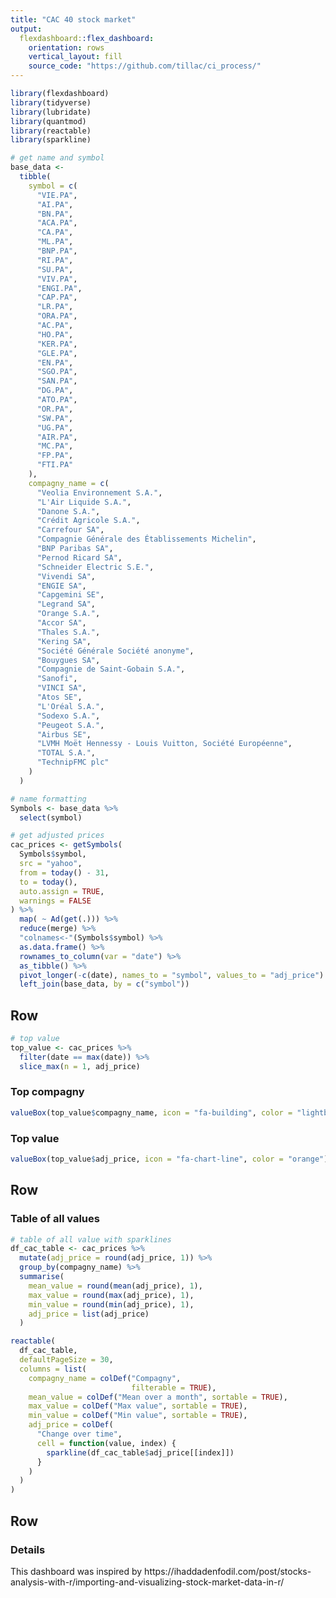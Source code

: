 ```yaml
---
title: "CAC 40 stock market"
output: 
  flexdashboard::flex_dashboard:
    orientation: rows
    vertical_layout: fill
    source_code: "https://github.com/tillac/ci_process/"
---
```


```r
library(flexdashboard)
library(tidyverse)
library(lubridate)
library(quantmod)
library(reactable)
library(sparkline)

# get name and symbol
base_data <-
  tibble(
    symbol = c(
      "VIE.PA",
      "AI.PA",
      "BN.PA",
      "ACA.PA",
      "CA.PA",
      "ML.PA",
      "BNP.PA",
      "RI.PA",
      "SU.PA",
      "VIV.PA",
      "ENGI.PA",
      "CAP.PA",
      "LR.PA",
      "ORA.PA",
      "AC.PA",
      "HO.PA",
      "KER.PA",
      "GLE.PA",
      "EN.PA",
      "SGO.PA",
      "SAN.PA",
      "DG.PA",
      "ATO.PA",
      "OR.PA",
      "SW.PA",
      "UG.PA",
      "AIR.PA",
      "MC.PA",
      "FP.PA",
      "FTI.PA"
    ),
    compagny_name = c(
      "Veolia Environnement S.A.",
      "L'Air Liquide S.A.",
      "Danone S.A.",
      "Crédit Agricole S.A.",
      "Carrefour SA",
      "Compagnie Générale des Établissements Michelin",
      "BNP Paribas SA",
      "Pernod Ricard SA",
      "Schneider Electric S.E.",
      "Vivendi SA",
      "ENGIE SA",
      "Capgemini SE",
      "Legrand SA",
      "Orange S.A.",
      "Accor SA",
      "Thales S.A.",
      "Kering SA",
      "Société Générale Société anonyme",
      "Bouygues SA",
      "Compagnie de Saint-Gobain S.A.",
      "Sanofi",
      "VINCI SA",
      "Atos SE",
      "L'Oréal S.A.",
      "Sodexo S.A.",
      "Peugeot S.A.",
      "Airbus SE",
      "LVMH Moët Hennessy - Louis Vuitton, Société Européenne",
      "TOTAL S.A.",
      "TechnipFMC plc"
    )
  )

# name formatting
Symbols <- base_data %>%
  select(symbol)

# get adjusted prices
cac_prices <- getSymbols(
  Symbols$symbol,
  src = "yahoo",
  from = today() - 31,
  to = today(),
  auto.assign = TRUE,
  warnings = FALSE
) %>%
  map( ~ Ad(get(.))) %>%
  reduce(merge) %>%
  "colnames<-"(Symbols$symbol) %>%
  as.data.frame() %>%
  rownames_to_column(var = "date") %>%
  as_tibble() %>%
  pivot_longer(-c(date), names_to = "symbol", values_to = "adj_price") %>%
  left_join(base_data, by = c("symbol"))
```

Row
-----------------------------------------------------------------------

```r
# top value
top_value <- cac_prices %>%
  filter(date == max(date)) %>%
  slice_max(n = 1, adj_price)
```

### Top compagny

```r
valueBox(top_value$compagny_name, icon = "fa-building", color = "lightblue")
```

### Top value

```r
valueBox(top_value$adj_price, icon = "fa-chart-line", color = "orange")
```

Row
-----------------------------------------------------------------------

### Table of all values

```r
# table of all value with sparklines
df_cac_table <- cac_prices %>%
  mutate(adj_price = round(adj_price, 1)) %>%
  group_by(compagny_name) %>%
  summarise(
    mean_value = round(mean(adj_price), 1),
    max_value = round(max(adj_price), 1),
    min_value = round(min(adj_price), 1),
    adj_price = list(adj_price)
  )

reactable(
  df_cac_table,
  defaultPageSize = 30,
  columns = list(
    compagny_name = colDef("Compagny",
                           filterable = TRUE),
    mean_value = colDef("Mean over a month", sortable = TRUE),
    max_value = colDef("Max value", sortable = TRUE),
    min_value = colDef("Min value", sortable = TRUE),
    adj_price = colDef(
      "Change over time",
      cell = function(value, index) {
        sparkline(df_cac_table$adj_price[[index]])
      }
    )
  )
)
```

Row {data-height=70}
----------------------------------------------------------------------

### Details

This dashboard was inspired by https://ihaddadenfodil.com/post/stocks-analysis-with-r/importing-and-visualizing-stock-market-data-in-r/

